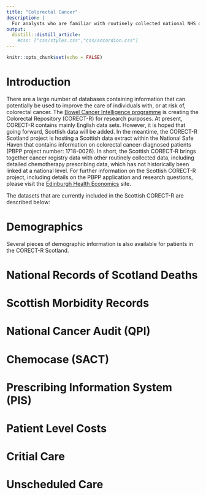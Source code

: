 ```yaml
---
title: "Colorectal Cancer"
description: |
  For analysts who are familiar with routinely collected national NHS data and provides a data dictionary, data quality and summary of methods for defining cohorts, characteristics and outcomes of colorectal cancer patients.
output: 
  distill::distill_article:
    #css: ["css/styles.css","css/accordion.css"]
---
```


```r
knitr::opts_chunk$set(echo = FALSE)
```

# Introduction
:::{ .boxy .boxy-myinfo }
There are a large number  of databases containing information that can potentially be used to improve the care of individuals with, or at risk of, colorectal cancer. The [Bowel Cancer Intelligence programme](https://bci.leeds.ac.uk/) is creating the Colorectal Repository (CORECT-R) for research purposes. At present, CORECT-R contains mainly English data sets. However, it is hoped that going forward, Scottish data will be added. In the meantime, the CORECT-R Scotland project is hosting a Scottish data extract within the National Safe Haven that contains information on colorectal cancer-diagnosed patients (PBPP project number: 1718-0026). In short, the Scottish CORECT-R brings together cancer registry data with other routinely collected data, including detailed chemotherapy prescribing data, which has not historically been linked at a national level. For further information on the Scottish CORECT-R project, including details on the PBPP application and research questions, please visit the [Edinburgh Health Economics](https://blogs.ed.ac.uk/ectu_ehe/research/bciuk/) site.

The datasets that are currently included in the Scottish CORECT-R are described below: 
:::

# Demographics

Several pieces of demographic information is also available for patients in the CORECT-R Scotland. 

# National Records of Scotland Deaths

# Scottish Morbidity Records

# National Cancer Audit (QPI)

# Chemocase (SACT)

# Prescribing Information System (PIS)

# Patient Level Costs

# Critial Care

# Unscheduled Care